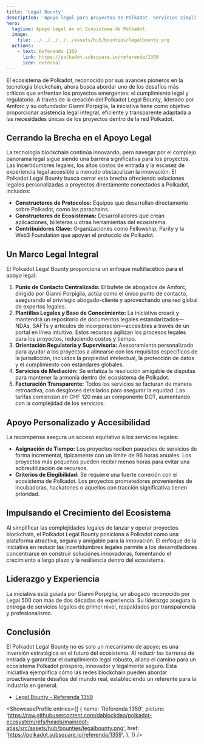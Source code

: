 ```yaml
---
title: 'Legal Bounty'
description: 'Apoyo legal para proyectos de Polkadot. Servicios simplificados, plantillas legales y orientación experta para garantizar el cumplimiento y el crecimiento.'
hero:
  tagline: Apoyo Legal en el Ecosistema de Polkadot.
  image: 
    file: ../../../../../assets/hub/bounties/legalbounty.png
  actions:
    - text: Referenda 1359
      link: https://polkadot.subsquare.io/referenda/1359
      icon: external
---
```



El ecosistema de Polkadot, reconocido por sus avances pioneros en la tecnología blockchain, ahora busca abordar uno de los desafíos más críticos que enfrentan los proyectos emergentes: el cumplimiento legal y regulatorio. A través de la creación del Polkadot Legal Bounty, liderado por Amforc y su cofundador Gianni Porpiglia, la iniciativa tiene como objetivo proporcionar asistencia legal integral, eficiente y transparente adaptada a las necesidades únicas de los proyectos dentro de la red Polkadot.

## Cerrando la Brecha en el Apoyo Legal
La tecnología blockchain continúa innovando, pero navegar por el complejo panorama legal sigue siendo una barrera significativa para los proyectos. Las incertidumbres legales, los altos costos de entrada y la escasez de experiencia legal accesible a menudo obstaculizan la innovación. El Polkadot Legal Bounty busca cerrar esta brecha ofreciendo soluciones legales personalizadas a proyectos directamente conectados a Polkadot, incluidos:

- **Constructores de Protocolos:** Equipos que desarrollan directamente sobre Polkadot, como las parachains.
- **Constructores de Ecosistemas:** Desarrolladores que crean aplicaciones, billeteras u otras herramientas del ecosistema.
- **Contribuidores Clave:** Organizaciones como Fellowship, Parity y la Web3 Foundation que apoyan el protocolo de Polkadot.

## Un Marco Legal Integral
El Polkadot Legal Bounty proporciona un enfoque multifacético para el apoyo legal:
1. **Punto de Contacto Centralizado:** El bufete de abogados de Amforc, dirigido por Gianni Porpiglia, actúa como el único punto de contacto, asegurando el privilegio abogado-cliente y aprovechando una red global de expertos legales.
2. **Plantillas Legales y Base de Conocimiento:** La iniciativa creará y mantendrá un repositorio de documentos legales estandarizados—NDAs, SAFTs y artículos de incorporación—accesibles a través de un portal en línea intuitivo. Estos recursos agilizan los procesos legales para los proyectos, reduciendo costos y tiempo.
3. **Orientación Regulatoria y Supervisoria:** Asesoramiento personalizado para ayudar a los proyectos a alinearse con los requisitos específicos de la jurisdicción, incluidos la propiedad intelectual, la protección de datos y el cumplimiento con estándares globales.
4. **Servicios de Mediación:** Se enfatiza la resolución amigable de disputas para mantener la armonía dentro del ecosistema de Polkadot.
5. **Facturación Transparente:** Todos los servicios se facturan de manera retroactiva, con desgloses detallados para asegurar la equidad. Las tarifas comienzan en CHF 120 más un componente DOT, aumentando con la complejidad de los servicios.

## Apoyo Personalizado y Accesibilidad
La recompensa asegura un acceso equitativo a los servicios legales:
- **Asignación de Tiempo:** Los proyectos reciben paquetes de servicios de forma incremental, típicamente con un límite de 96 horas anuales. Los proyectos más pequeños pueden recibir menos horas para evitar una sobreutilización de recursos.
- **Criterios de Elegibilidad:** Se requiere una fuerte conexión con el ecosistema de Polkadot. Los proyectos prometedores provenientes de incubadoras, hackatones o aquellos con tracción significativa tienen prioridad.

## Impulsando el Crecimiento del Ecosistema
Al simplificar las complejidades legales de lanzar y operar proyectos blockchain, el Polkadot Legal Bounty posiciona a Polkadot como una plataforma atractiva, segura y amigable para la innovación. El enfoque de la iniciativa en reducir las incertidumbres legales permite a los desarrolladores concentrarse en construir soluciones innovadoras, fomentando el crecimiento a largo plazo y la resiliencia dentro del ecosistema.

## Liderazgo y Experiencia
La iniciativa está guiada por Gianni Porpiglia, un abogado reconocido por Legal 500 con más de dos décadas de experiencia. Su liderazgo asegura la entrega de servicios legales de primer nivel, respaldados por transparencia y profesionalismo.

## Conclusión
El Polkadot Legal Bounty no es solo un mecanismo de apoyo; es una inversión estratégica en el futuro del ecosistema. Al reducir las barreras de entrada y garantizar el cumplimiento legal robusto, allana el camino para un ecosistema Polkadot próspero, innovador y legalmente seguro. Esta iniciativa ejemplifica cómo las redes blockchain pueden abordar proactivamente desafíos del mundo real, estableciendo un referente para la industria en general.

- [Legal Bounty - Referenda 1359](https://polkadot.subsquare.io/referenda/1359)

<ShowcaseProfile
  entries={[
    {
      name: 'Referenda 1359',
      picture: 'https://raw.githubusercontent.com/dablockdao/polkadot-ecosystem/refs/heads/main/dot-atlas/src/assets/hub/bounties/legalbounty.png',
      href: 'https://polkadot.subsquare.io/referenda/1359',
    },
  ]}
/>
